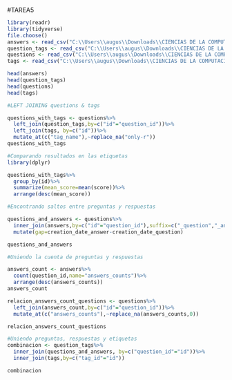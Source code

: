 #TAREA5
```{r}
library(readr)
library(tidyverse)
file.choose()
answers <- read_csv("C:\\Users\\augus\\Downloads\\CIENCIAS DE LA COMPUTACION\\TRIMESTRE_1_2022\\FUNDAMENTOS PROGRAMACION\\TAREA#5\\answers.csv")
question_tags <- read_csv("C:\\Users\\augus\\Downloads\\CIENCIAS DE LA COMPUTACION\\TRIMESTRE_1_2022\\FUNDAMENTOS PROGRAMACION\\TAREA#5\\question_tags.csv")
questions <- read_csv("C:\\Users\\augus\\Downloads\\CIENCIAS DE LA COMPUTACION\\TRIMESTRE_1_2022\\FUNDAMENTOS PROGRAMACION\\TAREA#5\\questions.csv")
tags <- read_csv("C:\\Users\\augus\\Downloads\\CIENCIAS DE LA COMPUTACION\\TRIMESTRE_1_2022\\FUNDAMENTOS PROGRAMACION\\TAREA#5\\tags.csv")

head(answers)
head(question_tags)
head(questions)
head(tags)

#LEFT JOINING questions & tags

questions_with_tags <- questions%>%
  left_join(question_tags,by=c("id"="question_id"))%>%
  left_join(tags, by=c("id"))%>%
  mutate_at(c("tag_name"),~replace_na("only-r"))
questions_with_tags

#Comparando resultados en las etiquetas
library(dplyr)

questions_with_tags%>%
  group_by(id)%>%
  summarize(mean_score=mean(score))%>%
  arrange(desc(mean_score))

#Encontrando saltos entre preguntas y respuestas

questions_and_answers <- questions%>%
  inner_join(answers,by=c("id"="question_id"),suffix=c("_question","_answer"))%>%
  mutate(gap=creation_date_answer-creation_date_question)

questions_and_answers

#Uniendo la cuenta de preguntas y respuestas

answers_count <- answers%>%
  count(question_id,name="answers_counts")%>%
  arrange(desc(answers_counts))
answers_count

relacion_answers_count_questions <- questions%>%
  left_join(answers_count,by=c("id"="question_id"))%>%
  mutate_at(c("answers_counts"),~replace_na(answers_counts,0))

relacion_answers_count_questions

#Uniendo preguntas, respuestas y etiquetas
combinacion <- question_tags%>%
  inner_join(questions_and_answers, by=c("question_id"="id"))%>%
  inner_join(tags,by=c("tag_id"="id"))

combinacion

```

